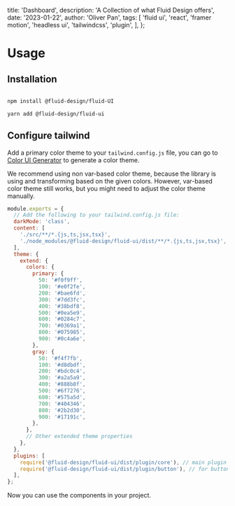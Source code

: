 
  title: 'Dashboard',
  description: 'A Collection of what Fluid Design offers',
  date: '2023-01-22',
  author: 'Oliver Pan',
  tags: [
    'fluid ui',
    'react',
    'framer motion',
    'headless ui',
    'tailwindcss',
    'plugin',
  ],
};


# Usage

## Installation

```bash

npm install @fluid-design/fluid-UI

yarn add @fluid-design/fluid-ui

```

## Configure tailwind

Add a primary color theme to your `tailwind.config.js` file,
you can go to [Color UI Generator](https://fluid-color.vercel.app/) to generate a color theme.

We recommend using non var-based color theme, because the library is using and transforming based on the given colors.
However, var-based color theme still works, but you might need to adjust the color theme manually.

```js tailwind.config.js
module.exports = {
  // Add the following to your tailwind.config.js file:
  darkMode: 'class',
  content: [
    './src/**/*.{js,ts,jsx,tsx}',
    './node_modules/@fluid-design/fluid-ui/dist/**/*.{js,ts,jsx,tsx}',
  ],
  theme: {
    extend: {
      colors: {
        primary: {
          50: '#f0f9ff',
          100: '#e0f2fe',
          200: '#bae6fd',
          300: '#7dd3fc',
          400: '#38bdf8',
          500: '#0ea5e9',
          600: '#0284c7',
          700: '#0369a1',
          800: '#075985',
          900: '#0c4a6e',
        },
        gray: {
          50: '#f4f7fb',
          100: '#d8dbdf',
          200: '#bdc0c4',
          300: '#a2a5a9',
          400: '#888b8f',
          500: '#6f7276',
          600: '#575a5d',
          700: '#404346',
          800: '#2b2d30',
          900: '#17191c',
        },
      },
      // Other extended theme properties
    },
  },
  plugins: [
    require('@fluid-design/fluid-ui/dist/plugin/core'), // main plugin
    require('@fluid-design/fluid-ui/dist/plugin/button'), // for button component
  ],
};
```

Now you can use the components in your project.
